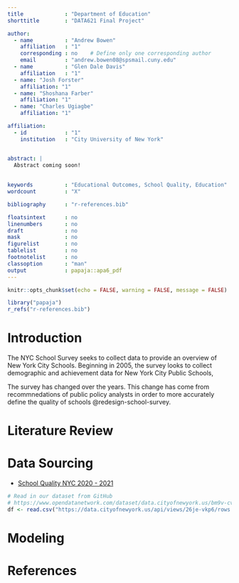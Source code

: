 ```yaml
---
title             : "Department of Education"
shorttitle        : "DATA621 Final Project"

author: 
  - name          : "Andrew Bowen"
    affiliation   : "1"
    corresponding : no    # Define only one corresponding author
    email         : "andrew.bowen08@spsmail.cuny.edu"
  - name          : "Glen Dale Davis"
    affiliation   : "1"
  - name: "Josh Forster"
    affiliation: "1"
  - name: "Shoshana Farber"
    affiliation: "1"
  - name: "Charles Ugiagbe"
    affiliation: "1"

affiliation:
  - id            : "1"
    institution   : "City University of New York"


abstract: |
  Abstract coming soon!
  
  
keywords          : "Educational Outcomes, School Quality, Education"
wordcount         : "X"

bibliography      : "r-references.bib"

floatsintext      : no
linenumbers       : no
draft             : no
mask              : no
figurelist        : no
tablelist         : no
footnotelist      : no
classoption       : "man"
output            : papaja::apa6_pdf
---
```

```r
knitr::opts_chunk$set(echo = FALSE, warning = FALSE, message = FALSE)
```

```r
library("papaja")
r_refs("r-references.bib")
```


# Introduction
The NYC School Survey seeks to collect data to provide an overview of New York City Schools. Beginning in 2005, the survey looks to collect demographic and achievement data for New York City Public Schools, 

The survey has changed over the years. This change has come from recommnedations of public policy analysts in order to more accurately define the quality of schools @redesign-school-survey.

# Literature Review


# Data Sourcing

- [School Quality NYC 2020 - 2021](https://data.cityofnewyork.us/Education/2020-2021-School-Quality-Reports-High-School/26je-vkp6)

```r
# Read in our dataset from GitHub
# https://www.opendatanetwork.com/dataset/data.cityofnewyork.us/bm9v-cvch
df <- read.csv("https://data.cityofnewyork.us/api/views/26je-vkp6/rows.csv?date=20231108")
```




# Modeling




\newpage

# References

::: {#refs custom-style="Bibliography"}
:::

